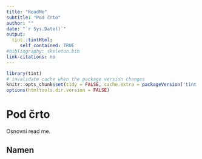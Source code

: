 ```yaml
---
title: "ReadMe"
subtitle: "Pod črto"
author: ""
date: "`r Sys.Date()`"
output:
  tint::tintHtml: 
     self_contained: TRUE
#bibliography: skeleton.bib
link-citations: no
---
```


```r
library(tint)
# invalidate cache when the package version changes
knitr::opts_chunk$set(tidy = FALSE, cache.extra = packageVersion('tint'))
options(htmltools.dir.version = FALSE)
```

# Pod črto

Osnovni read me.

## Namen

